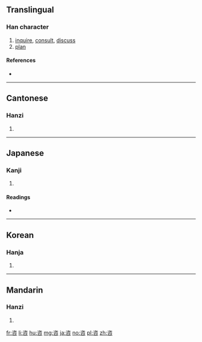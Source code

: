 {{also|谘}}
==Translingual==

===Han character===
{{Han char|rn=30|rad=口|as=06|sn=9|four=3760<sub>8</sub>|canj=戈人口 (IOR), 一人口 (MOR)|ids=⿱[[次]][[口]]}}

# [[inquire]], [[consult]], [[discuss]]
# [[plan]]

====References====
* {{Han ref|kx=0186.110|dkj=03538|dj=0405.320|hdz=10621.040|uh=54A8|ud=21672|bh=AB74|bd=43892}}

----

==Cantonese==

===Hanzi===
{{yue-hanzi|jyut=|y=ji1}}

# {{defn|lang=yue|sort=口06}}

----

==Japanese==

===Kanji===
{{ja-kanji|grade=|rs=口06}}

# {{defn|lang=ja|sort=口06}}

====Readings====
* {{ja-readings|on=[[し]] (shi)|kun=[[はかる]] (hakaru), [[あう]] (au)}}

----

==Korean==

===Hanja===
{{ko-hanja|hangeul=자|rv=ja|mr=cha}}

# {{defn|lang=ko|sort=口06}}

----

==Mandarin==

===Hanzi===
{{cmn-hanzi|pin=[[zī]] ([[zi1]]), [[jiāo]] ([[jiao1]])|wg=tzu<sup>1</sup>, chiao<sup>1</sup>}}

# {{defn|lang=cmn|sort=口06}}

[[fr:咨]]
[[li:咨]]
[[hu:咨]]
[[mg:咨]]
[[ja:咨]]
[[no:咨]]
[[pl:咨]]
[[zh:咨]]